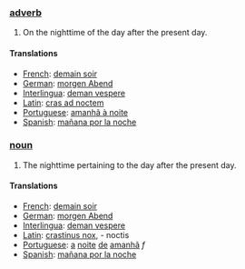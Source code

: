 === [[adverb]] ===

#On the nighttime of the day after the present day.

==== Translations ====
*[[French]]: [[demain soir]]
*[[German]]: [[morgen Abend]]
*[[Interlingua]]: [[deman vespere]]
*[[Latin]]: [[cras ad noctem]]
*[[Portuguese]]: [[amanhã à noite]]
*[[Spanish]]: [[mañana por la noche]]

=== [[noun]] ===

#The nighttime pertaining to the day after the present day.

==== Translations ====
*[[French]]: [[demain soir]]
*[[German]]: [[morgen Abend]]
*[[Interlingua]]: [[deman vespere]]
*[[Latin]]: [[crastinus nox]], - noctis
*[[Portuguese]]: [[a]] [[noite]] [[de]] [[amanhã]] ''f''
*[[Spanish]]: [[mañana por la noche]]